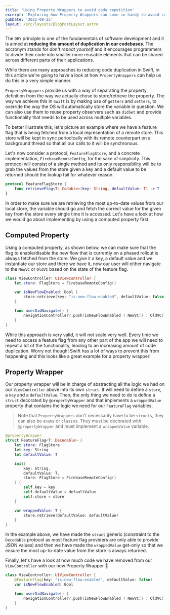 ```yaml
---
title: 'Using Property Wrappers to avoid code repetition'
excerpt: 'Exploring how Property Wrappers can come in handy to avoid code repetition'
pubDate: '2021-08-25'
layout: /src/layouts/BlogPostLayout.astro
---
```


The `DRY` principle is one of the fundamentals of software development and it is aimed at **reducing the amount of duplication in our codebases**. The accronym stands for _don't repeat yourself_ and it encourages programmers to divide their code into smaller more reusable elements that can be shared across different parts of their applications.

While there are many approaches to reducing code duplication in Swift, in this article we're going to have a look at how `PropertyWrappers` can help us do this in a very simple manner.

`PropertyWrapppers` provide us with a way of separating the property definition from the way we actually chose to store/retrieve the property. The way we achieve this in `Swift` is by making use of `getters` and `setters`, to override the way the OS will automatically store the variable in question. We can also use them to reuse property observers such as `didSet` and provide functionality that needs to be used across multiple variables.

To better illustrate this, let's picture an example where we have a feature flag that is being fetched from a local representation of a remote store. This store will be kept in sync periodically with its remote counterpart on a background thread so that all our calls to it will be synchronous.

Let's now consider a protocol, `FeatureFlagStore`, and a concrete implementation, `FirebaseRemoteConfig`, for the sake of simplicity. This protocol will consist of a single method and its only responsibility will be to grab the values from the store given a key and a default value to be returned should the lookup fail for whatever reason.

```swift:FeatureFlagStore.swift
protocol FeatureFlagStore {
    func retrieveFlag<T: Codable>(key: String, defaultValue: T) -> T
}
```

In order to make sure we are retrieving the most up-to-date values from our local store, the variable should go and fetch the correct value for the given key from the store every single time it is accessed. Let's have a look at how we would go about implementing by using a computed property first.

## Computed Property

Using a computed property, as shown below, we can make sure that the flag to enable/disable the new flow that is currently on a phased rollout is always fetched from the store. We give it a key, a default value and we instantiate our store and there we have it, now our user will either navigate to the `NewVC` or `OldVC` based on the state of the feature flag.

```swift:ViewController.swift
class ViewController: UIViewController {
    let store: FlagStore = FirebaseRemoteConfig()

    var isNewFlowEnabled: Bool {
        store.retrieve(key: "is-new-flow-enabled", defaultValue: false)
    }

    func userDidNavigate() {
        navigationController?.push(isNewFlowEnabled ? NewVC() : OldVC())
    }
}
```

While this approach is very valid, it will not scale very well. Every time we need to access a feature flag from any other part of the app we will need to repeat a lot of the functionality, leading to an increasing amount of code duplication. Worry not though! Swift has a lot of ways to prevent this from happening and this looks like a great example for a property wrapper!

## Property Wrapper

Our property wrapper will be in charge of abstracting all the logic we had on our `ViewController` above into its own `struct`. It will need to define a `store`, a `key` and a `defaultValue`. Then, the only thing we need to do is define a `struct` decorated by `@propertyWrapper` and that implements a `wrappedValue` property that contains the logic we need for our `FeatureFlag` variables.

> Note that `PropertyWrappers` don't necessarily have to be `struct`s, they can also be `enum`s or `class`es. They must be decorated with `@propertyWrapper` and must implement a `wrappedValue` variable.

```swift:FeatureFlag.swift
@propertyWrapper
struct FeatureFlag<T: Decodable> {
    let store: FlagStore
    let key: String
    let defaultValue: T

    init(
        key: String,
        defaultValue: T,
        store: FlagStore = FirebaseRemoteConfig()
    ) {
        self.key = key
        self.defaultValue = defaultValue
        self.store = store
    }

    var wrappedValue: T {
        store.retrieve(defaultValue: defaultValue)
    }
}
```

In the example above, we have made the `struct` generic (constraint to the `Decodable` protocol as most feature flag providers are only able to provide JSON values) and then we have made the `wrappedValue` get-only so that we ensure the most up-to-date value from the store is always returned.

Finally, let's have a look at how much code we have removed from our `ViewController` with our new Property Wrapper 🤩

```swift:ViewController.swift
class ViewController: UIViewController {
    @FeatureFlag(key: "is-new-flow-enabled", defaultValue: false)
    var isNewFlowEnabled: Bool

    func userDidNavigate() {
        navigationController?.push(isNewFlowEnabled ? NewVC() : OldVC())
    }
}
```
